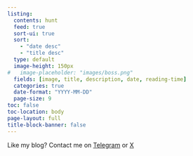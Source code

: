 ```yaml
---
listing:
  contents: hunt
  feed: true
  sort-ui: true
  sort: 
    - "date desc"
    - "title desc"
  type: default
  image-height: 150px
#   image-placeholder: "images/boss.png"
  fields: [image, title, description, date, reading-time]
  categories: true
  date-format: "YYYY-MM-DD"
  page-size: 9
toc: false
toc-location: body
page-layout: full
title-block-banner: false
---
```

Like my blog? Contact me on [Telegram](https://t.me/newgnart) or [X](https://x.com/newgnart)
